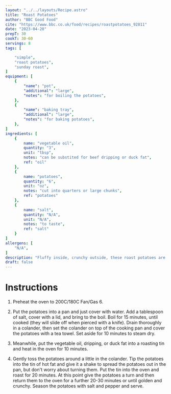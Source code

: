```yaml
---
layout: "../../layouts/Recipe.astro"
title: "Roast Potatoes"
author: "BBC Good Food"
cite: "https://www.bbc.co.uk/food/recipes/roastpotatoes_92811"
date: "2023-04-20"
prepT: 30
cookT: 30-60
servings: 8
tags: [

    "simple",
    "roast potatoes",
    "sunday roast",
]
equipment: [
    {
        "name": "pot",
        "additional": "large",
        "notes": "for boiling the potatoes",
    },
    {
        "name": "baking tray",
        "additional": "large",
        "notes": "for baking potatoes",
    },
]
ingredients: [
    {
        name: "vegetable oil", 
        quantity: "3",
        unit: "tbsp",
        notes: "can be substited for beef dripping or duck fat",
        ref: "oil"
    },
    {
        name: "potatoes", 
        quantity: "6",
        unit: "oz",
        notes: "cut into quarters or large chunks",
        ref: "potatoes"
    },
    {
        name: "salt",
        quantity: "N/A",
        unit: "N/A",
        notes: "to taste",
        ref: "salt"
    }
]
allergens: [
    "N/A",
]
description: "Fluffy inside, crunchy outside, these roast potatoes are a perfect sidekick to any roast dinner. (They're even better the next day, eaten straight from the fridge!) Read our guide for more insight into how to cook the perfect roast potatoes. Each serving provides 389 kcal, 7g protein, 65g carbohydrates (of which 3g sugars), 9.5g fat (of which 4g saturates), 7g fibre and 0.3g salt."
draft: false
---
```


# Instructions

1. Preheat the oven to 200C/180C Fan/Gas 6.

2. Put the potatoes into a pan and just cover with water. Add a tablespoon of salt, cover with a lid, and bring to the boil. Boil for 15 minutes, until cooked (they will slide off when pierced with a knife). Drain thoroughly in a colander, then set the colander on top of the cooking pan and cover the potatoes with a tea towel. Set aside for 10 minutes to steam dry.

3. Meanwhile, put the vegetable oil, dripping, or duck fat into a roasting tin and heat in the oven for 10 minutes.

4. Gently toss the potatoes around a little in the colander. Tip the potatoes into the tin of hot fat and give it a shake to spread the potatoes out in the pan, but don't worry about turning them. Put the tin into the oven and roast for 20 minutes. At this point give the potatoes a turn and then return them to the oven for a further 20-30 minutes or until golden and crunchy. Season the potatoes with salt and pepper and serve.
